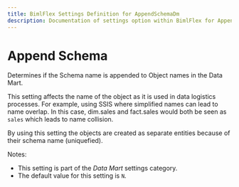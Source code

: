 ```yaml
---
title: BimlFlex Settings Definition for AppendSchemaDm
description: Documentation of settings option within BimlFlex for AppendSchemaDm
---
```

<head>
  <meta name="varigenceProduct" content="BimlFlex"></meta>
  <meta name="varigenceArticleType" content="Reference"></meta>
</head>

# Append Schema

Determines if the Schema name is appended to Object names in the Data Mart.

This setting affects the name of the object as it is used in data logistics processes. For example, using SSIS where simplified names can lead to name overlap. In this case, dim.sales and fact.sales would both be seen as `sales` which leads to name collision.

By using this setting the objects are created as separate entities because of their schema name (uniquefied).

Notes:

* This setting is part of the *Data Mart* settings category.
* The default value for this setting is `N`.
